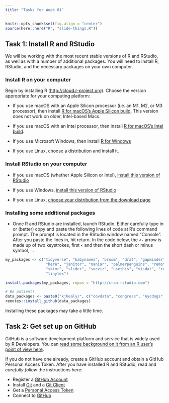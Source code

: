 ```yaml
---
title: "Tasks for Week 01"
---
```


```r
knitr::opts_chunk$set(fig.align = "center")
source(here::here("R", "slide-things.R"))
```

## Task 1: Install R and RStudio

We will be working with the most recent stable versions of R and RStudio, as well as with a number of additional packages. You will need to install R, RStudio, and the necessary packages on your own computer. 

### Install R on your computer

Begin by installing R (<http://cloud.r-project.org>). Choose the version appropriate for your computing platform: 


- If you use macOS with an Apple Silicon processor (i.e. an M1, M2, or M3 processor), then install [R for macOS's Apple Silicon build](https://cran.r-project.org/bin/macosx/big-sur-arm64/base/R-4.4.1-arm64.pkg). This version does not work on older, Intel-based Macs.

- If you use macOS with an Intel processor, then install [R for macOS's Intel build](https://cran.r-project.org/bin/macosx/big-sur-x86_64/base/R-4.4.1-x86_64.pkg). 

- If you use Microsoft Windows, then install [R for Windows](https://cran.r-project.org/bin/windows/base/R-4.4.1-win.exe)

- If you use Linux, [choose a distribution](https://cloud.r-project.org/bin/linux/) and install it.

### Install RStudio on your computer

- If you use macOS (whether Apple Silicon or Intel), [install this version of RStudio](https://download1.rstudio.org/electron/macos/RStudio-2024.04.2-764.dmg)

- If you use Windows, [install this version of RStudio](https://download1.rstudio.org/electron/windows/RStudio-2024.04.2-764.exe)

- If you use Linux, [choose your distribution from the download page](https://posit.co/download/rstudio-desktop/)

### Installing some additional packages

- Once R and RStudio are installed, launch RStudio. Either carefully type in or (better) copy and paste the following lines of code at R’s command prompt. The prompt is located in the RStudio window named “Console”. After you paste the lines in, hit return. In the code below, the `<-` arrow is made up of two keystrokes, first `<` and then the short dash or minus symbol, `-`.


```R
my_packages <- c("tidyverse", "babynames", "broom", "drat", "gapminder",  
                  "here", "janitor", "naniar", "palmerpenguins", "remotes",
                  "skimr", "slider", "socviz", "usethis", "visdat", "reprex" 
                  "tinytex")

install.packages(my_packages, repos = "http://cran.rstudio.com")

# Be patient!
data_packages <- paste0("kjhealy/", c("covdata", "congress", "nycdogs", "ukelection2019", "uscenpops"))
remotes::install_github(data_packages)

```

Installing these packages may take a little time. 

## Task 2: Get set up on GitHub

GitHub is a software development platform and service that is widely used by R Developers. You can [read some background on it from an R user's point of view here](https://peerj.com/preprints/3159v2/).

If you do not have one already, create a GitHub account and obtain a GitHub Personal Access Token. After you have installed R and RStudio, read and _carefully follow_ the instructions here:

- Register a [GitHub Account](https://happygitwithr.com/github-acct.html)
- Install [Git](https://happygitwithr.com/install-git) and a [Git Client](https://happygitwithr.com/git-client.html)
- Get a [Personal Access Token](https://happygitwithr.com/https-pat)
- Connect to [GitHub](https://happygitwithr.com/push-pull-github.html)



